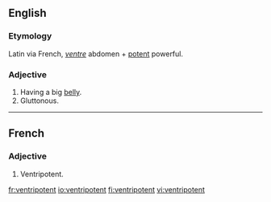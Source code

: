 ==English==

===Etymology===
Latin via French, ''[[ventre]]'' abdomen + [[potent]] powerful.

===Adjective===
{{infl|en|adjective}}

# Having a big [[belly]].
# Gluttonous.

----

==French==

===Adjective===
{{fr-adj|m}}

# Ventripotent.

[[fr:ventripotent]]
[[io:ventripotent]]
[[fi:ventripotent]]
[[vi:ventripotent]]